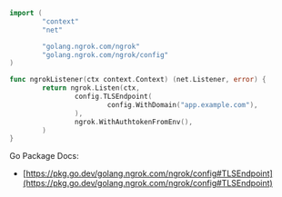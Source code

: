 ```go
import (
        "context"
        "net"

        "golang.ngrok.com/ngrok"
        "golang.ngrok.com/ngrok/config"
)

func ngrokListener(ctx context.Context) (net.Listener, error) {
        return ngrok.Listen(ctx,
                config.TLSEndpoint(
                        config.WithDomain("app.example.com"),
                ),
                ngrok.WithAuthtokenFromEnv(),
        )
}
```

Go Package Docs:

- [https://pkg.go.dev/golang.ngrok.com/ngrok/config#TLSEndpoint](https://pkg.go.dev/golang.ngrok.com/ngrok/config#TLSEndpoint)
